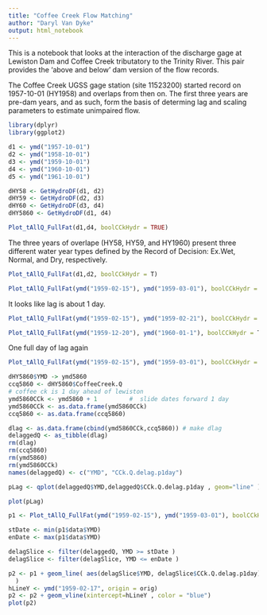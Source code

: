 ```yaml
---
title: "Coffee Creek Flow Matching"
author: "Daryl Van Dyke"
output: html_notebook
---
```

This is a notebook that looks at the interaction of the discharge gage at Lewiston Dam and Coffee Creek tributatory to the Trinity River.  This pair provides the 'above and below' dam version of the flow records.

The Coffee Creek UGSS gage station (site 11523200) started record on 1957-10-01 (HY1958) and overlaps from then on.  The first three years are pre-dam years, and as such, form the basis of determing lag and scaling parameters to estimate unimpaired flow.
```r
library(dplyr)
library(ggplot2)
```


```r
d1 <- ymd("1957-10-01")
d2 <- ymd("1958-10-01")
d3 <- ymd("1959-10-01")
d4 <- ymd("1960-10-01")
d5 <- ymd("1961-10-01")

dHY58 <- GetHydroDF(d1, d2)
dHY59 <- GetHydroDF(d2, d3)
dHY60 <- GetHydroDF(d3, d4)
dHY5860 <- GetHydroDF(d1, d4)

Plot_tAllQ_FullFat(d1,d4, boolCCkHydr = TRUE)
```
The three years of overlape (HY58, HY59, and HY1960) present three different water year types defined by the Record of Decision:  Ex.Wet, Normal, and Dry, respectively.

```r
Plot_tAllQ_FullFat(d1,d2, boolCCkHydr = T)
```
```r
Plot_tAllQ_FullFat(ymd("1959-02-15"), ymd("1959-03-01"), boolCCkHydr = T)
```
It looks like lag is about 1 day.
```r
Plot_tAllQ_FullFat(ymd("1959-02-15"), ymd("1959-02-21"), boolCCkHydr = T)
```
```r
Plot_tAllQ_FullFat(ymd("1959-12-20"), ymd("1960-01-1"), boolCCkHydr = T)
```
One full day of lag again
```r
Plot_tAllQ_FullFat(ymd("1959-02-15"), ymd("1959-03-01"), boolCCkHydr = T)
```
```r
dHY5860$YMD -> ymd5860
ccq5860 <- dHY5860$CoffeeCreek.Q
# coffee ck is 1 day ahead of lewiston
ymd5860CCk <- ymd5860 + 1         #  slide dates forward 1 day
ymd5860CCk <- as.data.frame(ymd5860CCk)
ccq5860 <- as.data.frame(ccq5860)

dlag <- as.data.frame(cbind(ymd5860CCk,ccq5860)) # make dlag
delaggedQ <- as_tibble(dlag)
rm(dlag)
rm(ccq5860)
rm(ymd5860)
rm(ymd5860CCk)
names(delaggedQ) <- c("YMD", "CCk.Q.delag.p1day")

pLag <- qplot(delaggedQ$YMD,delaggedQ$CCk.Q.delag.p1day , geom="line" )

plot(pLag)
```

```r
p1 <- Plot_tAllQ_FullFat(ymd("1959-02-15"), ymd("1959-03-01"), boolCCkHydr = T)
```

```r
stDate <- min(p1$data$YMD)
enDate <- max(p1$data$YMD)

delagSlice <- filter(delaggedQ, YMD >= stDate )
delagSlice <- filter(delagSlice, YMD <= enDate )

p2 <- p1 + geom_line( aes(delagSlice$YMD, delagSlice$CCk.Q.delag.p1day), color = "red"
  )
hLineY <- ymd("1959-02-17", origin = orig)
p2 <- p2 + geom_vline(xintercept=hLineY , color = "blue") 
plot(p2)
```
```r


```






